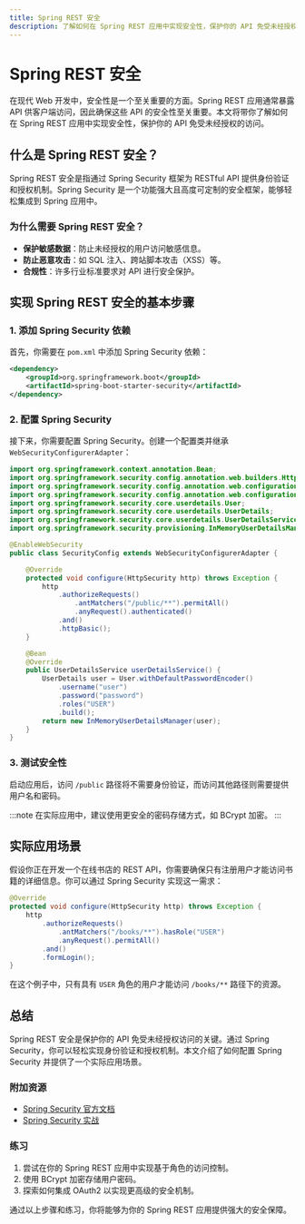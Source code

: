 ```yaml
---
title: Spring REST 安全
description: 了解如何在 Spring REST 应用中实现安全性，保护你的 API 免受未经授权的访问。
---
```


# Spring REST 安全

在现代 Web 开发中，安全性是一个至关重要的方面。Spring REST 应用通常暴露 API 供客户端访问，因此确保这些 API 的安全性至关重要。本文将带你了解如何在 Spring REST 应用中实现安全性，保护你的 API 免受未经授权的访问。

## 什么是 Spring REST 安全？

Spring REST 安全是指通过 Spring Security 框架为 RESTful API 提供身份验证和授权机制。Spring Security 是一个功能强大且高度可定制的安全框架，能够轻松集成到 Spring 应用中。

### 为什么需要 Spring REST 安全？

- **保护敏感数据**：防止未经授权的用户访问敏感信息。
- **防止恶意攻击**：如 SQL 注入、跨站脚本攻击（XSS）等。
- **合规性**：许多行业标准要求对 API 进行安全保护。

## 实现 Spring REST 安全的基本步骤

### 1. 添加 Spring Security 依赖

首先，你需要在 `pom.xml` 中添加 Spring Security 依赖：

```xml
<dependency>
    <groupId>org.springframework.boot</groupId>
    <artifactId>spring-boot-starter-security</artifactId>
</dependency>
```

### 2. 配置 Spring Security

接下来，你需要配置 Spring Security。创建一个配置类并继承 `WebSecurityConfigurerAdapter`：

```java
import org.springframework.context.annotation.Bean;
import org.springframework.security.config.annotation.web.builders.HttpSecurity;
import org.springframework.security.config.annotation.web.configuration.EnableWebSecurity;
import org.springframework.security.config.annotation.web.configuration.WebSecurityConfigurerAdapter;
import org.springframework.security.core.userdetails.User;
import org.springframework.security.core.userdetails.UserDetails;
import org.springframework.security.core.userdetails.UserDetailsService;
import org.springframework.security.provisioning.InMemoryUserDetailsManager;

@EnableWebSecurity
public class SecurityConfig extends WebSecurityConfigurerAdapter {

    @Override
    protected void configure(HttpSecurity http) throws Exception {
        http
            .authorizeRequests()
                .antMatchers("/public/**").permitAll()
                .anyRequest().authenticated()
            .and()
            .httpBasic();
    }

    @Bean
    @Override
    public UserDetailsService userDetailsService() {
        UserDetails user = User.withDefaultPasswordEncoder()
            .username("user")
            .password("password")
            .roles("USER")
            .build();
        return new InMemoryUserDetailsManager(user);
    }
}
```

### 3. 测试安全性

启动应用后，访问 `/public` 路径将不需要身份验证，而访问其他路径则需要提供用户名和密码。

:::note
在实际应用中，建议使用更安全的密码存储方式，如 BCrypt 加密。
:::

## 实际应用场景

假设你正在开发一个在线书店的 REST API，你需要确保只有注册用户才能访问书籍的详细信息。你可以通过 Spring Security 实现这一需求：

```java
@Override
protected void configure(HttpSecurity http) throws Exception {
    http
        .authorizeRequests()
            .antMatchers("/books/**").hasRole("USER")
            .anyRequest().permitAll()
        .and()
        .formLogin();
}
```

在这个例子中，只有具有 `USER` 角色的用户才能访问 `/books/**` 路径下的资源。

## 总结

Spring REST 安全是保护你的 API 免受未经授权访问的关键。通过 Spring Security，你可以轻松实现身份验证和授权机制。本文介绍了如何配置 Spring Security 并提供了一个实际应用场景。

### 附加资源

- [Spring Security 官方文档](https://docs.spring.io/spring-security/reference/)
- [Spring Security 实战](https://www.baeldung.com/security-spring)

### 练习

1. 尝试在你的 Spring REST 应用中实现基于角色的访问控制。
2. 使用 BCrypt 加密存储用户密码。
3. 探索如何集成 OAuth2 以实现更高级的安全机制。

通过以上步骤和练习，你将能够为你的 Spring REST 应用提供强大的安全保障。
